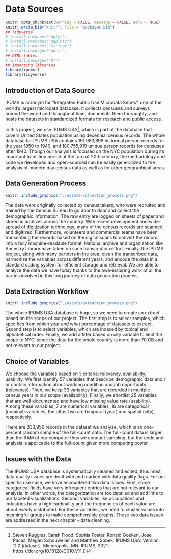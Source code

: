 # Data Sources

```r
knitr::opts_chunk$set(warning = FALSE, message = FALSE, echo = TRUE)
knitr::write_bib("knitr", file = "packages.bib")
## Tidyverse
# install.packages("dplyr")
# install.packages("ggplot2")
# install.packages("stringr")
# install.packages("purrr")
## HTML tables
# install.packages("DT")
## Importing libraries
library(ipumsr) 
library(tidyverse) 
```

## Introduction of Data Source

IPUMS is acronym for "Integrated Public Use Microdata Series", one of the world's largest microdata database. It collects censuses and surveys around the world and throughout time, documents them thoroughly, and hosts the datasets in standardized formats for research and public access.

In this project, we use IPUMS USA^[Steven Ruggles, Sarah Flood, Sophia Foster, Ronald Goeken, Jose Pacas, Megan Schouweiler and Matthew Sobek. IPUMS USA: Version 11.0 [dataset]. Minneapolis, MN: IPUMS, 2021. 
https://doi.org/10.18128/D010.V11.0], which is part of the database that covers United States population using decennial census records. The whole database for IPUMS USA contains 191,983,898 historical person records for the year 1850 to 1940, and 180,755,919 unique person records for censuses after 1940. Though our analysis is focused on the NYC population during its important transition period at the turn of 20th century, the methodology and code we developed and open-sourced can be easily generalized to the analysis of modern day census data as well as for other geographical areas. 

## Data Generation Process

```r
knitr::include_graphics("./assets/collection_process.png")
```
The data were originally collected by census takers, who were recruited and trained by the Census Bureau to go door to door and collect the demographic information. The raw entry are logged on sheets of paper and stored in archives across the country. With recent development and wide-spread of digitization technology, many of the census records are scanned and digitized. Furthermore, volunteers and commercial teams have been transcribing the records based on the digital scans to convert the record into a fully machine-readable format. National archive and organization like Ancestry Library have taken on such transcription effort. Finally, the IPUMS project, along with many partners in the area, clean the transcribed data, harmonize the variables across different years, and encode the data in a standard coding system for efficient storage and retrieval. We are able to analyze the data we have today thanks to the awe-inspiring work of all the parties involved in this long journey of data generation process. 

## Data Extraction Workflow

```r
knitr::include_graphics("./assets/extraction_process.png")
```
The whole IPUMS USA database is huge, so we need to create an extract based on the scope of our project. The first step is to select samples, which specifies from which year and what percentage of datasets to extract. Second step is to select variables, which are indexed by topical and alphabetical order. Finally, we add a filter based on city variable to limit the scope to NYC, since the data for the whole country is more than 70 GB and not relevant to our project.

## Choice of Variables

We choose the variables based on 3 criteria: relevancy, availability, usability. We first identify 57 variables that describe demographic data and / or contain information about working condition and job opportunity (relevancy). Then, we keep 33 variables that are recorded in multiple census years in our scope (availability). Finally, we shortlist 25 variables that are well-documented and have low missing value rate (usability). Among these variables, 7 are numerical variables, 16 are categorical (nominal) variables, the other two are temporal (year) and spatial (city), respectively.  

There are 333,959 records in the dataset we analyze, which is an one-percent random sample of the full-count data. The full-count data is larger than the RAM of our computer thus we conduct sampling, but the code and analysis is applicable to the full-count given more computing power. 

## Issues with the Data

The IPUMS USA database is systematically cleaned and edited, thus most data quality issues are dealt with and marked with data quality flags. For our specific use case, we have encountered two data issues. First, some categorical fields have very infrequent entries that are not relevant to our analysis. In other words, the categorization are too detailed and add little to our faceted visualizations. Second, variables like occupations and industries have a high cardinality and the frequencies of each value are about evenly distributed. For these variables, we need to cluster values into meaningful groups to make comprehensible graphs. These two data issues are addressed in the next chapter - data cleaning.

